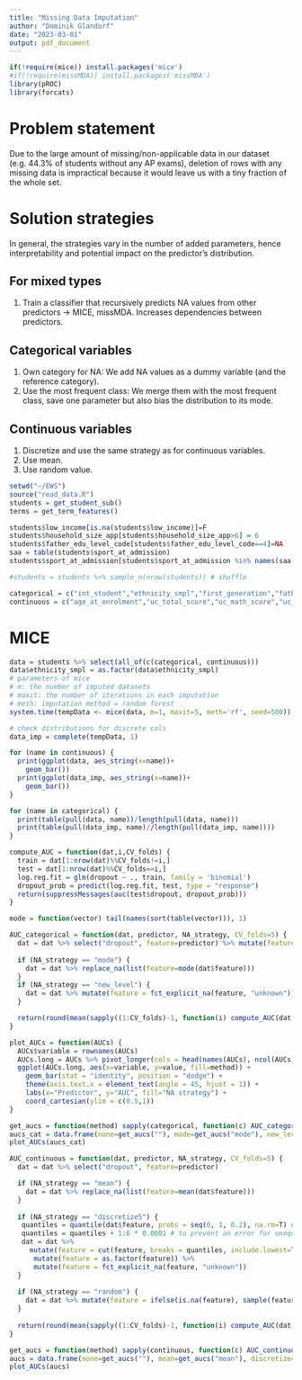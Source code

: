 ```yaml
---
title: "Missing Data Imputation"
author: "Dominik Glandorf"
date: "2023-03-01"
output: pdf_document
---
```


```r
if(!require(mice)) install.packages('mice')
#if(!require(missMDA)) install.packages('missMDA')
library(pROC)
library(forcats)
```

# Problem statement
Due to the large amount of missing/non-applicable data in our dataset (e.g. 44.3% of students without any AP exams), deletion of rows with any missing data is impractical because it would leave us with a tiny fraction of the whole set.

# Solution strategies
In general, the strategies vary in the number of added parameters, hence interpretability and potential impact on the predictor's distribution.

## For mixed types
1. Train a classifier that recursively predicts NA values from other predictors -> MICE, missMDA. Increases dependencies between predictors.

## Categorical variables
1. Own category for NA: We add NA values as a dummy variable (and the reference category).
2. Use the most frequent class: We merge them with the most frequent class, save one parameter but also bias the distribution to its mode.

## Continuous variables
1. Discretize and use the same strategy as for continuous variables.
2. Use mean.
3. Use random value.



```r
setwd("~/EWS")
source("read_data.R")
students = get_student_sub()
terms = get_term_features()
```
```r
students$low_income[is.na(students$low_income)]=F
students$household_size_app[students$household_size_app>6] = 6
students$father_edu_level_code[students$father_edu_level_code==4]=NA
saa = table(students$sport_at_admission)
students$sport_at_admission[students$sport_at_admission %in% names(saa[saa<nrow(students)/1000])] = "other"

#students = students %>% sample_n(nrow(students)) # shuffle
```
```r
categorical = c("int_student","ethnicity_smpl","first_generation","father_edu_level_code","mother_edu_level_code",  "low_income","ell","single_parent","foster_care","household_size_app","sport_at_admission","cal_res_at_app")
continuous = c("age_at_enrolment","uc_total_score","uc_math_score","uc_read_score","uc_writing_score","number_ap","passed_ap_rel","best_ap","avg_ap","hs_gpa","distance_from_home")
```
# MICE
```r
data = students %>% select(all_of(c(categorical, continuous)))
data$ethnicity_smpl = as.factor(data$ethnicity_smpl)
# parameters of mice
# m: the number of imputed datasets
# maxit: the number of iterations in each imputation
# meth: imputation method = random forest
system.time(tempData <- mice(data, m=1, maxit=5, meth='rf', seed=500))
```
```r
# check distributions for discrete cols
data_imp = complete(tempData, 1)

for (name in continuous) {
  print(ggplot(data, aes_string(x=name))+ 
    geom_bar())
  print(ggplot(data_imp, aes_string(x=name))+ 
    geom_bar())
}

for (name in categorical) {
  print(table(pull(data, name))/length(pull(data, name)))
  print(table(pull(data_imp, name)//length(pull(data_imp, name))))
}
```



```r
compute_AUC = function(dat,i,CV_folds) {
  train = dat[1:nrow(dat)%%CV_folds!=i,]
  test = dat[1:nrow(dat)%%CV_folds==i,]
  log.reg.fit = glm(dropout ~ ., train, family = 'binomial')
  dropout_prob = predict(log.reg.fit, test, type = "response")
  return(suppressMessages(auc(test$dropout, dropout_prob)))
}

mode = function(vector) tail(names(sort(table(vector))), 1)

AUC_categorical = function(dat, predictor, NA_strategy, CV_folds=5) {
  dat = dat %>% select("dropout", feature=predictor) %>% mutate(feature=as.factor(feature))
  
  if (NA_strategy == "mode") {
    dat = dat %>% replace_na(list(feature=mode(dat$feature)))
  }
  if (NA_strategy == "new_level") {
    dat = dat %>% mutate(feature = fct_explicit_na(feature, "unknown"))
  }

  return(round(mean(sapply((1:CV_folds)-1, function(i) compute_AUC(dat,i,CV_folds))),3))
}

plot_AUCs = function(AUCs) {
  AUCs$variable = rownames(AUCs)
  AUCs.long = AUCs %>% pivot_longer(cols = head(names(AUCs), ncol(AUCs)-1), names_to="method", values_to="value")
  ggplot(AUCs.long, aes(x=variable, y=value, fill=method)) +
    geom_bar(stat = "identity", position = "dodge") +
    theme(axis.text.x = element_text(angle = 45, hjust = 1)) +
    labs(x="Predictor", y="AUC", fill="NA strategy") +
    coord_cartesian(ylim = c(0.5,1))
}
```

```r
get_aucs = function(method) sapply(categorical, function(c) AUC_categorical(students, c, method))
aucs_cat = data.frame(none=get_aucs(""), mode=get_aucs("mode"), new_level=get_aucs("new_level"))
plot_AUCs(aucs_cat)
```

```r
AUC_continuous = function(dat, predictor, NA_strategy, CV_folds=5) {
  dat = dat %>% select("dropout", feature=predictor)

  if (NA_strategy == "mean") {
    dat = dat %>% replace_na(list(feature=mean(dat$feature)))
  }
  
  if (NA_strategy == "discretize5") {
   quantiles = quantile(dat$feature, probs = seq(0, 1, 0.2), na.rm=T) # 5 equally sized quantiles
   quantiles = quantiles + 1:6 * 0.0001 # to prevent an error for unequally distr variables
   dat = dat %>% 
     mutate(feature = cut(feature, breaks = quantiles, include.lowest=T, labels=F)) %>%
      mutate(feature = as.factor(feature)) %>%
      mutate(feature = fct_explicit_na(feature, "unknown"))
  }
  
  if (NA_strategy == "random") {
    dat = dat %>% mutate(feature = ifelse(is.na(feature), sample(feature[!is.na(feature)], 1), feature))
  }
  
  return(round(mean(sapply((1:CV_folds)-1, function(i) compute_AUC(dat,i,CV_folds))),3))
}

get_aucs = function(method) sapply(continuous, function(c) AUC_continuous(students, c, method))
aucs = data.frame(none=get_aucs(""), mean=get_aucs("mean"), discretize=get_aucs("discretize5"), random=get_aucs("random"))
plot_AUCs(aucs)
```

